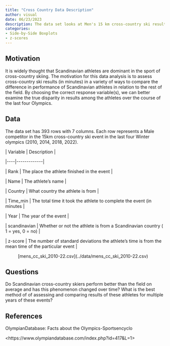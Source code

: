 ```yaml
---
title: "Cross Country Data Description"
author: visual
date: 06/23/2023
description: The data set looks at Men's 15 km cross-country ski results from the 2010, 2014, 2018, and 2022 Winter Olympics.
categories: 
- Side-by-Side Boxplots
- z-scores
---
```


## Motivation

It is widely thought that Scandinavian athletes are dominant in the sport of cross-country skiing. The motivation for this data analysis is to assess cross-country ski results (in minutes) in a variety of ways to compare the difference in performance of Scandinavian athletes in relation to the rest of the field. By choosing the correct response variable(s), we can better examine the true disparity in results among the athletes over the course of the last four Olympics.

## Data

The data set has 393 rows with 7 columns. Each row represents a Male competitor in the 15km cross-country ski event in the last four Winter olympics (2010, 2014, 2018, 2022).

\| Variable \| Description \|

\|\-\-\--\|\-\-\-\-\-\-\-\-\-\-\-\--\|

\| Rank \| The place the athlete finished in the event \|

\| Name \| The athlete's name \|

\| Country \| What country the athlete is from \|

\| Time_min \| The total time it took the athlete to complete the event (in minutes \|

\| Year \| The year of the event \|

\| scandinavian \| Whether or not the athlete is from a Scandinavian country ( 1 = yes, 0 = no) \|

\| z-score \| The number of standard deviations the athlete's time is from the mean time of the particular event \|

:   \[mens_cc_ski_2010-22.csv\](../data/mens_cc_ski_2010-22.csv)

## Questions

Do Scandinavian cross-country skiers perform better than the field on average and has this phenomenon changed over time? What is the best method of of assessing and comparing results of these athletes for multiple years of these events?

## References

OlympianDatabase: Facts about the Olympics-Sportsencyclo

\<https://www.olympiandatabase.com/index.php?id=417&L=1\>
